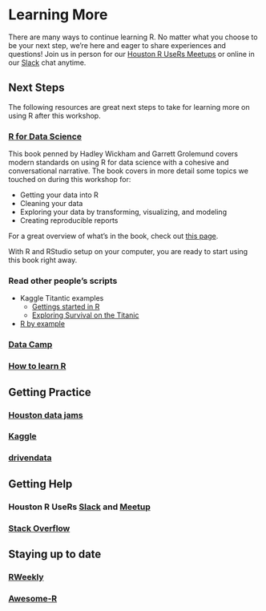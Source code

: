 # Learning More

There are many ways to continue learning R.  No matter what you choose to be your next step, we're here and eager to share experiences and questions!  Join us in person for our [Houston R UseRs Meetups](http://www.meetup.com/houstonr/) or online in our [Slack](https://hrug.slack.com) chat anytime.

## Next Steps

[//]: <> ( If you have a specific project where R is useful, or existing datasets you're wanting to explore, we recommend using R with them, and )

The following resources are great next steps to take for learning more on using R after this workshop.

### [R for Data Science](http://r4ds.had.co.nz/)

This book penned by Hadley Wickham and Garrett Grolemund covers modern standards on using R for data science with a cohesive and conversational narrative.  The book covers in more detail some topics we touched on during this workshop for:

* Getting your data into R
* Cleaning your data
* Exploring your data by transforming, visualizing, and modeling
* Creating reproducible reports

For a great overview of what's in the book, check out [this page](http://r4ds.had.co.nz/explore-intro.html).

With R and RStudio setup on your computer, you are ready to start using this book right away.

### Read other people's scripts

* Kaggle Titantic examples
  * [Gettings started in R](https://www.kaggle.com/c/titanic/details/new-getting-started-with-r)
  * [Exploring Survival on the Titanic](https://www.kaggle.com/mrisdal/titanic/exploring-survival-on-the-titanic)
* [R by example](http://www.mayin.org/ajayshah/KB/R/index.html)

### [Data Camp](https://www.datacamp.com/)

### [How to learn R](https://www.r-bloggers.com/how-to-learn-r-2/)

## Getting Practice

### [Houston data jams](https://houstondatavis.github.io/data-jams/)

### [Kaggle](https://www.kaggle.com)

### [drivendata](https://www.drivendata.org/)

## Getting Help

### Houston R UseRs [Slack](https://hrug.slack.com) and [Meetup](http://www.meetup.com/houstonr/)

### [Stack Overflow](http://stackoverflow.com/)

## Staying up to date

### [RWeekly](https://rweekly.org/)

### [Awesome-R](https://awesome-r.com/)
